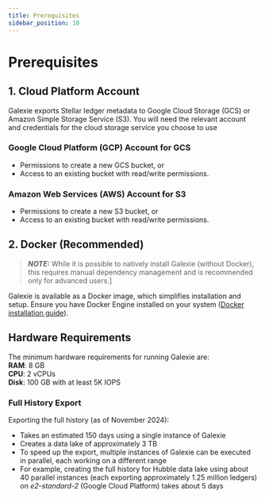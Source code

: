 ```yaml
---
title: Prerequisites
sidebar_position: 10
---
```


# Prerequisites

## 1. Cloud Platform Account

Galexie exports Stellar ledger metadata to Google Cloud Storage (GCS) or Amazon Simple Storage Service (S3). You will need the relevant account and credentials for the cloud storage service you choose to use

### Google Cloud Platform (GCP) Account for GCS

- Permissions to create a new GCS bucket, or
- Access to an existing bucket with read/write permissions.

### Amazon Web Services (AWS) Account for S3

- Permissions to create a new S3 bucket, or
- Access to an existing bucket with read/write permissions.

## 2. Docker (Recommended)

> **_NOTE:_** While it is possible to natively install Galexie (without Docker), this requires manual dependency management and is recommended only for advanced users.]

Galexie is available as a Docker image, which simplifies installation and setup. Ensure you have Docker Engine installed on your system ([Docker installation guide](https://docs.docker.com/engine/install/)).

## Hardware Requirements

The minimum hardware requirements for running Galexie are:\
**RAM**: 8 GB\
**CPU**: 2 vCPUs\
**Disk**: 100 GB with at least 5K IOPS

### Full History Export

Exporting the full history (as of November 2024):

- Takes an estimated 150 days using a single instance of Galexie
- Creates a data lake of approximately 3 TB
- To speed up the export, multiple instances of Galexie can be executed in parallel, each working on a different range
- For example, creating the full history for Hubble data lake using about 40 parallel instances (each exporting approximately 1.25 million ledgers) on _e2-standard-2_ (Google Cloud Platform) takes about 5 days

